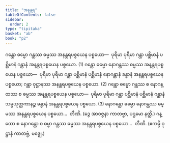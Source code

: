 ```yaml
---
title: "အနန္တရ"
tableOfContents: false
sidebar:
  order: 2
type: "tipitaka"
basket: "ab"
book: "p2"
---
```



<DynamicBreadcrumb />

<Division number="25" book="p2" e="ch" v="38" p="163">

<Paragraph number="1668" book="p2">
ဂန္ထော ဓမ္မော ဂန္ထဿ ဓမ္မဿ အနန္တရပစ္စယေန ပစ္စယော—  ပုရိမာ ပုရိမာ ဂန္ထာ ပစ္ဆိမာနံ ပစ္ဆိမာနံ ဂန္ထာနံ အနန္တရပစ္စယေန ပစ္စယော. (1)
</Paragraph>

<Paragraph number="1669" book="p2">
ဂန္ထော ဓမ္မော နောဂန္ထဿ ဓမ္မဿ အနန္တရပစ္စယေန ပစ္စယော—  ပုရိမာ ပုရိမာ ဂန္ထာ ပစ္ဆိမာနံ ပစ္ဆိမာနံ နောဂန္ထာနံ ခန္ဓာနံ အနန္တရပစ္စယေန ပစ္စယော; ဂန္ထာ ဝုဋ္ဌာနဿ အနန္တရပစ္စယေန ပစ္စယော. (2)
</Paragraph>

<Paragraph number="1670" book="p2">
ဂန္ထော ဓမ္မော ဂန္ထဿ စ နောဂန္ထဿ စ ဓမ္မဿ အနန္တရပစ္စယေန ပစ္စယော—  ပုရိမာ ပုရိမာ ဂန္ထာ ပစ္ဆိမာနံ ပစ္ဆိမာနံ ဂန္ထာနံ သမ္ပယုတ္တကာနဉ္စ ခန္ဓာနံ အနန္တရပစ္စယေန ပစ္စယော. (3)
</Paragraph>

</Division>
<Division number="26" book="p2" e="ch" v="38" p="164">

<Paragraph number="1671" book="p2">
နောဂန္ထော ဓမ္မော နောဂန္ထဿ ဓမ္မဿ အနန္တရပစ္စယေန ပစ္စယော…  တီဏိ. (ဒွေ အာဝဇ္ဇနာ ကာတဗ္ဗာ, ပဌမော နတ္ထိ.)
</Paragraph>

<Paragraph number="1672" book="p2">
ဂန္ထော စ နောဂန္ထော စ ဓမ္မာ ဂန္ထဿ ဓမ္မဿ အနန္တရပစ္စယေန ပစ္စယော…  တီဏိ. (ဧကမ္ပိ ဝုဋ္ဌာနံ ကာတဗ္ဗံ, မဇ္ဈေ.)
</Paragraph>
</Division>
